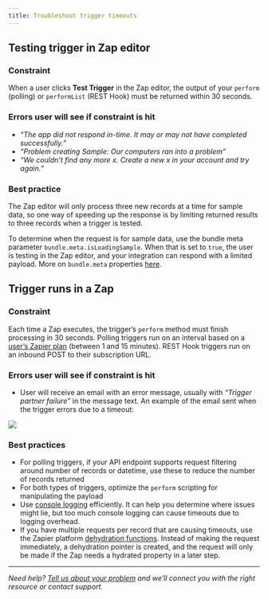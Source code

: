 ```yaml
---
title: Troubleshoot trigger timeouts
---
```

## Testing trigger in Zap editor

### Constraint

When a user clicks **Test Trigger** in the Zap editor, the output of your `perform` (polling) or `performList` (REST Hook) must be returned within 30 seconds.

### Errors user will see if constraint is hit

*   _“The app did not respond in-time. It may or may not have completed successfully.”_
*   _“Problem creating Sample: Our computers ran into a problem”_
*   _“We couldn’t find any more x. Create a new x in your account and try again.”_

### Best practice

The Zap editor will only process three new records at a time for sample data, so one way of speeding up the response is by limiting returned results to three records when a trigger is tested.

To determine when the request is for sample data, use the bundle meta parameter `bundle.meta.isLoadingSample`. When that is set to `true`, the user is testing in the Zap editor, and your integration can respond with a limited payload. More on `bundle.meta` properties [here](https://github.com/zapier/zapier-platform/blob/main/packages/cli/README.md#bundlemeta).

## Trigger runs in a Zap

### Constraint

Each time a Zap executes, the trigger’s `perform` method must finish processing in 30 seconds. Polling triggers run on an interval based on a [user’s Zapier plan](https://zapier.com/pricing) (between 1 and 15 minutes). REST Hook triggers run on an inbound POST to their subscription URL.

### Errors user will see if constraint is hit

*   User will receive an email with an error message, usually with _“Trigger partner failure”_ in the message text. An example of the email sent when the trigger errors due to a timeout:
<Frame> <img src="/images/0247e40bb198cd439e63cdfb6cc58bdb.png" /> </Frame>

### Best practices

*   For polling triggers, if your API endpoint supports request filtering around number of records or datetime, use these to reduce the number of records returned
*   For both types of triggers, optimize the `perform` scripting for manipulating the payload
*   Use [console logging](https://github.com/zapier/zapier-platform/blob/main/packages/cli/README.md#console-logging) efficiently. It can help you determine where issues might lie, but too much console logging can cause timeouts due to logging overhead.
*   If you have multiple requests per record that are causing timeouts, use the Zapier platform [dehydration functions](https://github.com/zapier/zapier-platform/blob/main/packages/cli/README.md#dehydration). Instead of making the request immediately, a dehydration pointer is created, and the request will only be made if the Zap needs a hydrated property in a later step.

- - -

_Need help? [Tell us about your problem](https://developer.zapier.com/contact) and we’ll connect you with the right resource or contact support._
